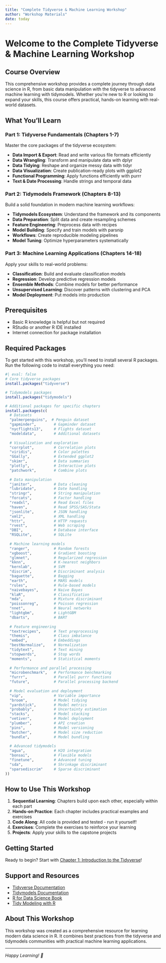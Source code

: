 ```yaml
---
title: "Complete Tidyverse & Machine Learning Workshop"
author: "Workshop Materials"
date: today
---
```


# Welcome to the Complete Tidyverse & Machine Learning Workshop

## Course Overview

This comprehensive workshop provides a complete journey through data science in R, from basic data manipulation with the tidyverse to advanced machine learning with tidymodels. Whether you're new to R or looking to expand your skills, this course offers practical, hands-on learning with real-world datasets.

## What You'll Learn

### Part 1: Tidyverse Fundamentals (Chapters 1-7)
Master the core packages of the tidyverse ecosystem:

- **Data Import & Export**: Read and write various file formats efficiently
- **Data Wrangling**: Transform and manipulate data with dplyr
- **Data Tidying**: Reshape and organize messy data with tidyr
- **Data Visualization**: Create publication-ready plots with ggplot2
- **Functional Programming**: Apply functions efficiently with purrr
- **Text & Date Processing**: Handle strings and temporal data

### Part 2: Tidymodels Framework (Chapters 8-13)
Build a solid foundation in modern machine learning workflows:

- **Tidymodels Ecosystem**: Understand the framework and its components
- **Data Preparation**: Split data and create resampling schemes
- **Feature Engineering**: Preprocess data with recipes
- **Model Building**: Specify and train models with parsnip
- **Workflows**: Create reproducible modeling pipelines
- **Model Tuning**: Optimize hyperparameters systematically

### Part 3: Machine Learning Applications (Chapters 14-18)
Apply your skills to real-world problems:

- **Classification**: Build and evaluate classification models
- **Regression**: Develop predictive regression models
- **Ensemble Methods**: Combine models for better performance
- **Unsupervised Learning**: Discover patterns with clustering and PCA
- **Model Deployment**: Put models into production

## Prerequisites

- Basic R knowledge is helpful but not required
- RStudio or another R IDE installed
- Internet connection for package installation

## Required Packages

To get started with this workshop, you'll need to install several R packages. Run the following code to install everything you need:

```r
#| eval: false
# Core tidyverse packages
install.packages("tidyverse")

# Tidymodels packages
install.packages("tidymodels")

# Additional packages for specific chapters
install.packages(c(
  # Datasets
  "palmerpenguins",  # Penguin dataset
  "gapminder",        # Gapminder dataset
  "nycflights13",     # Flights dataset
  "modeldata",        # Additional datasets
  
  # Visualization and exploration
  "corrplot",         # Correlation plots
  "viridis",          # Color palettes
  "GGally",           # Extended ggplot2
  "skimr",            # Data summaries
  "plotly",           # Interactive plots
  "patchwork",        # Combine plots
  
  # Data manipulation
  "janitor",          # Data cleaning
  "lubridate",        # Date handling
  "stringr",          # String manipulation
  "forcats",          # Factor handling
  "readxl",           # Read Excel files
  "haven",            # Read SPSS/SAS/Stata
  "jsonlite",         # JSON handling
  "xml2",             # XML handling
  "httr",             # HTTP requests
  "rvest",            # Web scraping
  "DBI",              # Database interface
  "RSQLite",          # SQLite
  
  # Machine learning models
  "ranger",           # Random forests
  "xgboost",          # Gradient boosting
  "glmnet",           # Regularized regression
  "kknn",             # K-nearest neighbors
  "kernlab",          # SVM
  "discrim",          # Discriminant analysis
  "baguette",         # Bagging
  "earth",            # MARS models
  "rules",            # Rule-based models
  "naivebayes",       # Naive Bayes
  "klaR",             # Classification
  "mda",              # Mixture discriminant
  "poissonreg",       # Poisson regression
  "nnet",             # Neural networks
  "lightgbm",         # LightGBM
  "dbarts",           # BART
  
  # Feature engineering
  "textrecipes",      # Text preprocessing
  "themis",           # Class imbalance
  "embed",            # Embeddings
  "bestNormalize",    # Normalization
  "tidytext",         # Text mining
  "stopwords",        # Stop words
  "moments",          # Statistical moments
  
  # Performance and parallel processing
  "microbenchmark",   # Performance benchmarking
  "furrr",            # Parallel purrr functions
  "future",           # Parallel processing backend
  
  # Model evaluation and deployment
  "vip",              # Variable importance
  "broom",            # Model tidying
  "yardstick",        # Model metrics
  "probably",         # Uncertainty estimation
  "stacks",           # Model stacking
  "vetiver",          # Model deployment
  "plumber",          # API creation
  "pins",             # Model versioning
  "butcher",          # Model size reduction
  "bundle",           # Model bundling
  
  # Advanced tidymodels
  "agua",             # H2O integration
  "bonsai",           # Flexible models
  "finetune",         # Advanced tuning
  "sda",              # Shrinkage discriminant
  "sparsediscrim"     # Sparse discriminant
))
```

## How to Use This Workshop

1. **Sequential Learning**: Chapters build upon each other, especially within each part
2. **Hands-on Practice**: Each chapter includes practical examples and exercises
3. **Code Along**: All code is provided and tested - run it yourself!
4. **Exercises**: Complete the exercises to reinforce your learning
5. **Projects**: Apply your skills to the capstone projects

## Getting Started

Ready to begin? Start with [Chapter 1: Introduction to the Tidyverse](01-introduction.Rmd)!

## Support and Resources

- [Tidyverse Documentation](https://www.tidyverse.org/)
- [Tidymodels Documentation](https://www.tidymodels.org/)
- [R for Data Science Book](https://r4ds.had.co.nz/)
- [Tidy Modeling with R](https://www.tmwr.org/)

## About This Workshop

This workshop was created as a comprehensive resource for learning modern data science in R. It combines best practices from the tidyverse and tidymodels communities with practical machine learning applications.

---

*Happy Learning! 🚀*